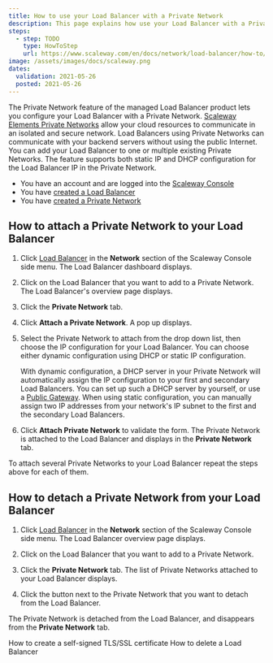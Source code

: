 ```yaml
---
title: How to use your Load Balancer with a Private Network
description: This page explains how use your Load Balancer with a Private Network
steps:
  - step: TODO
    type: HowToStep
    url: https://www.scaleway.com/en/docs/network/load-balancer/how-to/use-with-private-network/
image: /assets/images/docs/scaleway.png
dates:
  validation: 2021-05-26
  posted: 2021-05-26
---
```


The Private Network feature of the managed Load Balancer product lets you configure your Load Balancer with a Private Network. [Scaleway Elements Private Networks](/network/vpc/concepts#private-networks) allow your cloud resources to communicate in an isolated and secure network. Load Balancers using Private Networks can communicate with your backend servers without using the public Internet. You can add your Load Balancer to one or multiple existing Private Networks. The feature supports both static IP and DHCP configuration for the Load Balancer IP in the Private Network.

<Message type="requirement">

- You have an account and are logged into the [Scaleway Console](https://console.scaleway.com) 
- You have [created a Load Balancer](/network/load-balancer/how-to/create-load-balancer)
- You have [created a Private Network](/network/vpc/how-to/use-private-networks/#how-to-create-a-private-network)

</Message>

## How to attach a Private Network to your Load Balancer

1. Click [Load Balancer](https://console.scaleway.com/load-balancer/lbs) in the **Network** section of the Scaleway Console side menu. The Load Balancer dashboard displays.

2. Click on the Load Balancer that you want to add to a Private Network. The Load Balancer's overview page displays.

3.  Click the **Private Network** tab. 

    <Lightbox src="scaleway-load-balancer-attach-private-network.png" alt="" />

4. Click **Attach a Private Network**. A pop up displays.

5. Select the Private Network to attach from the drop down list, then choose the IP configuration for your Load Balancer. You can choose either dynamic configuration using DHCP or static IP configuration. 

    With dynamic configuration, a DHCP server in your Private Network will automatically assign the IP configuration to your first and secondary Load Balancers. You can set up such a DHCP server by yourself, or use a [Public Gateway](https://console.scaleway.com/vpc/public-gateways). When using static configuration, you can manually assign two IP addresses from your network's IP subnet to the first and the secondary Load Balancers. 

    <Lightbox src="scaleway-load-balancer-private-network-configuration.png" alt="" />

6. Click **Attach Private Network** to validate the form. The Private Network is attached to the Load Balancer and displays in the **Private Network** tab.

To attach several Private Networks to your Load Balancer repeat the steps above for each of them. 

## How to detach a Private Network from your Load Balancer

1. Click [Load Balancer](https://console.scaleway.com/load-balancer/lbs) in the **Network** section of the Scaleway Console side menu. The Load Balancer overview page displays. 

2. Click on the Load Balancer that you want to add to a Private Network. 

3. Click the **Private Network** tab. The list of Private Networks attached to your Load Balancer displays.

4. Click the <Icon name="unlink" /> button next to the Private Network that you want to detach from the Load Balancer. 

    <Lightbox src="scaleway-load-balancer-detach-private-network.png" alt="" />

The Private Network is detached from the Load Balancer, and disappears from the **Private Network** tab. 


<Navigation title="See Also">
  <PreviousButton to="/network/load-balancer/how-to/create-self-signed-tls-certificate/">How to create a self-signed TLS/SSL certificate</PreviousButton>
  <NextButton to="/network/load-balancer/how-to/delete-load-balancer/">How to delete a Load Balancer</NextButton>
</Navigation>
